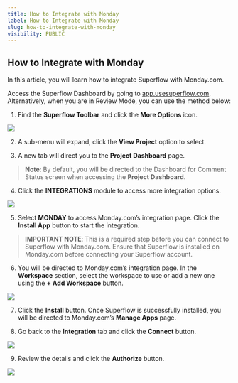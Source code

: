 ```yaml
---
title: How to Integrate with Monday
label: How to Integrate with Monday
slug: how-to-integrate-with-monday
visibility: PUBLIC
---
```


## How to Integrate with Monday

In this article, you will learn how to integrate Superflow with Monday.com.

Access the Superflow Dashboard by going to [app.usesuperflow.com](app.usesuperflow.com). Alternatively, when you are in Review Mode, you can use the method below:

1. Find the **Superflow Toolbar** and click the **More Options** icon.

 
![](https://cdn.hashnode.com/res/hashnode/image/upload/v1733131835055/7wB0vNvxr.png?auto=format)
 

2. A sub-menu will expand, click the **View Project** option to select.

3. A new tab will direct you to the **Project Dashboard** page.

> **Note**: By default, you will be directed to the Dashboard for Comment Status screen when accessing the **Project Dashboard**.

4. Click the **INTEGRATIONS** module to access more integration options.

 
![](https://cdn.hashnode.com/res/hashnode/image/upload/v1733136985874/NFVdzL494.png?auto=format)
 

5. Select **MONDAY** to access Monday.com’s integration page. Click the **Install App** button to start the integration.

> **IMPORTANT NOTE**: This is a required step before you can connect to Superflow with Monday.com. Ensure that Superflow is installed on Monday.com before connecting your Superflow account.

6. You will be directed to Monday.com’s integration page. In the **Workspace** section, select the workspace to use or add a new one using the **+ Add Workspace** button.

 
![](https://cdn.hashnode.com/res/hashnode/image/upload/v1733137004364/8b5dE1HIR.png?auto=format)
 

7. Click the **Install** button. Once Superflow is successfully installed, you will be directed to Monday.com’s **Manage Apps** page.

8. Go back to the **Integration** tab and click the **Connect** button.

 
![](https://cdn.hashnode.com/res/hashnode/image/upload/v1733137024010/Uu4bGTokK.png?auto=format)
 

9. Review the details and click the **Authorize** button.

 
![](https://cdn.hashnode.com/res/hashnode/image/upload/v1733137049542/TkR0GEQHV.png?auto=format)
 




